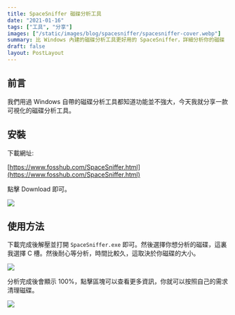 ```yaml
---
title: SpaceSniffer 磁碟分析工具
date: "2021-01-16"
tags: ["工具", "分享"]
images: ["/static/images/blog/spacesniffer/spacesniffer-cover.webp"]
summary: 比 Windows 內建的磁碟分析工具更好用的 SpaceSniffer，詳細分析你的磁碟
draft: false
layout: PostLayout
---
```


## 前言

我們用過 Windows 自帶的磁碟分析工具都知道功能並不強大，今天我就分享一款可視化的磁碟分析工具。

## 安裝

下載網址:

[https://www.fosshub.com/SpaceSniffer.html](https://www.fosshub.com/SpaceSniffer.html)

點擊 Download 即可。

![](/static/images/blog/spacesniffer/spacesniffer-1.webp)

## 使用方法

下載完成後解壓並打開 `SpaceSniffer.exe` 即可。然後選擇你想分析的磁碟，這裏我選擇 C 槽。然後耐心等分析，時間比較久，這取決於你磁碟的大小。

![](/static/images/blog/spacesniffer/spacesniffer-2.webp)

分析完成後會顯示 100%，點擊區塊可以查看更多資訊，你就可以按照自己的需求清理磁碟。

![](/static/images/blog/spacesniffer/spacesniffer-3.webp)
